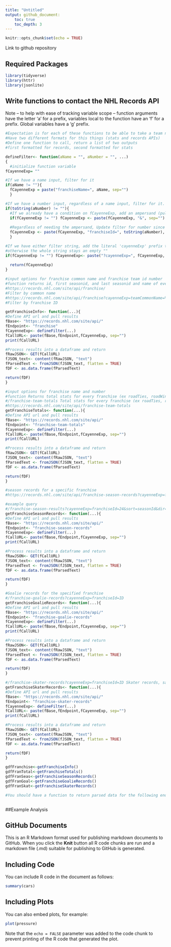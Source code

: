 ```yaml
---
title: "Untitled"
output: github_document:
    toc: true
    toc_depth: 3
---
```


```r
knitr::opts_chunk$set(echo = TRUE)
```

Link to github repository  

## Required Packages  

```r
library(tidyverse)
library(httr)
library(jsonlite)
```

## Write functions to contact the NHL Records API  
Note -- to help with ease of tracking variable scope -- function arguments have the letter 'a' for a prefix, variables local to the function have an 'f' for a prefix.  Global variables have a 'g' prefix.
```r
#Expectation is for each of these functions to be able to take a team name and team ID
#Have two different formats for this things (stats and records APIs)
#Define one function to call, return a list of two outputs 
#first formatted for records, second formatted for stats

defineFilter<- function(aName = "", aNumber = "", ...)
{
  #initialize function variable
fCayenneExp= ""

#If we have a name input, filter for it
if(aName != ""){
  fCayenneExp = paste("franchiseName=", aName, sep="")
  }

#If we have a number input, regardless of a name input, filter for it.
if(toString(aNumber) != ""){
  #If we already have a condition on fCayenneExp, add an ampersand (pull for both name and number)
  if(fCayenneExp != "") fCayenneExp <- paste(fCayenneExp, "&", sep="")
  
  #Regardless of needing the ampersand, Update filter for number since it was not null
  fCayenneExp <- paste(fCayenneExp, "franchiseId=", toString(aNumber), sep="")
  }

#If we have either filter string, add the literal 'cayenneExp' prefix to the variable
#otherwise the whole string stays an empty ""
if(fCayenneExp != "") fCayenneExp<- paste("?cayenneExp=", fCayenneExp, sep = "")
  
  return(fCayenneExp)
}

```

```r
#input options for franchise common name and franchise team id number
#function returns id, first seasonid, and last seasonid and name of every team in the history of the NHL
#https://records.nhl.com/site/api/franchise/ 
#Filter by common name
#https://records.nhl.com/site/api/franchise?cayenneExp=teamCommonName=%22Wanderers%22
#Filter by franchise ID

getFranchiseInfo<- function(...){
#Define API url and pull results
fBase<- "https://records.nhl.com/site/api/"
fEndpoint<- "franchise"
fCayenneExp<- defineFilter(...)
fCallURL<- paste(fBase,fEndpoint,fCayenneExp, sep="")
print(fCallURL)

#Process results into a dataframe and return
fRawJSON<- GET(fCallURL)
fJSON_text<- content(fRawJSON, "text")
fParsedText <- fromJSON(fJSON_text, flatten = TRUE)
fDF <- as.data.frame(fParsedText)

return(fDF)
}
```

```r
#input options for franchise name and number
#function Returns total stats for every franchise (ex roadTies, roadWins, etc)
#/franchise-team-totals Total stats for every franchise (ex roadTies, roadWins, etc)
#https://records.nhl.com/site/api/franchise-team-totals
getFranchiseTotals<- function(...){
#Define API url and pull results
fBase<- "https://records.nhl.com/site/api/"
fEndpoint<- "franchise-team-totals"
fCayenneExp<- defineFilter(...)
fCallURL<- paste(fBase,fEndpoint,fCayenneExp, sep="")
print(fCallURL)

#Process results into a dataframe and return
fRawJSON<- GET(fCallURL)
fJSON_text<- content(fRawJSON, "text")
fParsedText <- fromJSON(fJSON_text, flatten = TRUE)
fDF <- as.data.frame(fParsedText)

return(fDF)
}
```

```r
#season records for a specific franchise
#https://records.nhl.com/site/api/franchise-season-records?cayenneExp=franchiseId=ID

#example query
#/franchise-season-results?cayenneExp=franchiseId=24&sort=seasonId&dir=DESC Returns every season result for a specified team, sorted by seasonId in descending order
getFranchiseSeasonRecords<- function(...){
#Define API url and pull results
fBase<- "https://records.nhl.com/site/api/"
fEndpoint<- "franchise-season-records"
fCayenneExp<- defineFilter(...)
fCallURL<- paste(fBase,fEndpoint,fCayenneExp, sep="")
print(fCallURL)

#Process results into a dataframe and return
fRawJSON<- GET(fCallURL)
fJSON_text<- content(fRawJSON, "text")
fParsedText <- fromJSON(fJSON_text, flatten = TRUE)
fDF <- as.data.frame(fParsedText)

return(fDF)
}
```

```r
#Goalie records for the specified franchise 
#/franchise-goalie-records?cayenneExp=franchiseId=ID
getFranchiseGoalieRecords<- function(...){
#Define API url and pull results
fBase<- "https://records.nhl.com/site/api/"
fEndpoint<- "franchise-goalie-records"
fCayenneExp<- defineFilter(...)
fCallURL<- paste(fBase,fEndpoint,fCayenneExp, sep="")
print(fCallURL)

#Process results into a dataframe and return
fRawJSON<- GET(fCallURL)
fJSON_text<- content(fRawJSON, "text")
fParsedText <- fromJSON(fJSON_text, flatten = TRUE)
fDF <- as.data.frame(fParsedText)

return(fDF)
}
```


```r
#/franchise-skater-records?cayenneExp=franchiseId=ID Skater records, same interaction as goalie endpoint
getFranchiseSkaterRecords<- function(...){
#Define API url and pull results
fBase<- "https://records.nhl.com/site/api/"
fEndpoint<- "franchise-skater-records"
fCayenneExp<- defineFilter(...)
fCallURL<- paste(fBase,fEndpoint,fCayenneExp, sep="")
print(fCallURL)

#Process results into a dataframe and return
fRawJSON<- GET(fCallURL)
fJSON_text<- content(fRawJSON, "text")
fParsedText <- fromJSON(fJSON_text, flatten = TRUE)
fDF <- as.data.frame(fParsedText)

return(fDF)
}
```

```r
gdfFranchise<-getFranchiseInfo()
gdfFranTotal<-getFranchiseTotals()
gdfFranSeas<-getFranchiseSeasonRecords()
gdfFranGoal<-getFranchiseGoalieRecords()
gdfFranSkat<-getFranchiseSkaterRecords()

```

```r
#You should have a function to return parsed data for the following endpoint from the stats API(the user should be able to specify values for any of the eight modifiers listed):∗https://statsapi.web.nhl.com/api/v1/teams
```

```r
```

##Example Analysis


## GitHub Documents

This is an R Markdown format used for publishing markdown documents to GitHub. When you click the **Knit** button all R code chunks are run and a markdown file (.md) suitable for publishing to GitHub is generated.

## Including Code

You can include R code in the document as follows:

```r
summary(cars)
```

## Including Plots

You can also embed plots, for example:

```r
plot(pressure)
```

Note that the `echo = FALSE` parameter was added to the code chunk to prevent printing of the R code that generated the plot.
